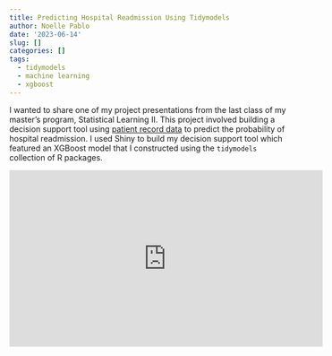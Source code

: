 ```yaml
---
title: Predicting Hospital Readmission Using Tidymodels
author: Noelle Pablo
date: '2023-06-14'
slug: []
categories: []
tags:
  - tidymodels
  - machine learning
  - xgboost
---
```


I wanted to share one of my project presentations from the last class of my master's program, Statistical Learning II. This project involved building a decision support tool using [patient record data](https://www.hindawi.com/journals/bmri/2014/781670/tab1/) to predict the probability of hospital readmission. I used Shiny to build my decision support tool which featured an XGBoost model that I constructed using the `tidymodels` collection of R packages. 

<iframe width="560" height="315" src="https://www.youtube.com/embed/Wx0heSaXN-w" title="YouTube video player" frameborder="0" allow="accelerometer; autoplay; clipboard-write; encrypted-media; gyroscope; picture-in-picture; web-share" allowfullscreen></iframe>